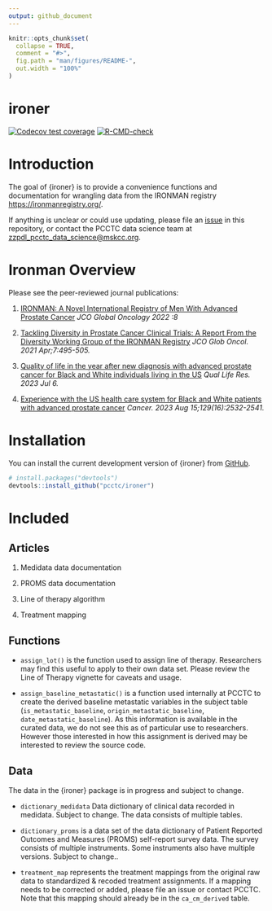 ```yaml
---
output: github_document
---
```


<!-- README.md is generated from README.Rmd. Please edit that file -->

```r
knitr::opts_chunk$set(
  collapse = TRUE,
  comment = "#>",
  fig.path = "man/figures/README-",
  out.width = "100%"
)
```

# ironer

<!-- badges: start -->
[![Codecov test coverage](https://codecov.io/gh/pcctc/ironer/branch/main/graph/badge.svg)](https://app.codecov.io/gh/pcctc/ironer?branch=main)
[![R-CMD-check](https://github.com/pcctc/ironer/actions/workflows/R-CMD-check.yaml/badge.svg)](https://github.com/pcctc/ironer/actions/workflows/R-CMD-check.yaml)
<!-- badges: end -->


# Introduction

The goal of {ironer} is to provide a convenience functions and documentation 
for wrangling data from the IRONMAN registry <https://ironmanregistry.org/>. 

If anything is unclear or could use updating, please file an [issue](https://github.com/pcctc/ironer/issues) in this
repository, or contact the PCCTC data science team at <zzpdl_pcctc_data_science@mskcc.org>.

# Ironman Overview

Please see the peer-reviewed journal publications:

1. [IRONMAN: A Novel International Registry of Men With Advanced Prostate Cancer](https://ascopubs.org/doi/pdf/10.1200/GO.22.00154?role=tab){target="_blank"} _JCO Global Oncology 2022 :8_

2. [Tackling Diversity in Prostate Cancer Clinical Trials: A Report From the Diversity Working Group of the IRONMAN Registry](https://pubmed.ncbi.nlm.nih.gov/33835826/){target="_blank"} _JCO Glob Oncol. 2021 Apr;7:495-505._

3. [Quality of life in the year after new diagnosis with advanced prostate cancer for Black and White individuals living in the US](https://pubmed.ncbi.nlm.nih.gov/37410340/){target="_blank"} _Qual Life Res. 2023 Jul 6._

4. [Experience with the US health care system for Black and White patients with advanced prostate cancer](https://pubmed.ncbi.nlm.nih.gov/37246339/){target="_blank"} _Cancer. 2023 Aug  15;129(16):2532-2541._


# Installation

You can install the current development version of {ironer} from [GitHub](https://github.com/pcctc/ironer). 

``` r
# install.packages("devtools")
devtools::install_github("pcctc/ironer")
```

# Included

## Articles

1. Medidata data documentation

2. PROMS data documentation

3. Line of therapy algorithm

4. Treatment mapping


## Functions

* `assign_lot()` is the function used to assign line of therapy. Researchers may
find this useful to apply to their own data set. Please review the Line of Therapy
vignette for caveats and usage.

* `assign_baseline_metastatic()` is a function used internally at PCCTC to create the 
derived baseline metastatic variables in the subject table (`is_metastatic_baseline`, 
`origin_metastatic_baseline`, `date_metastatic_baseline`). As this information is available
in the curated data, we do not see this as of particular use to researchers. However
those interested in how this assignment is derived may be interested to review the source
code. 




## Data

The data in the {ironer} package is in progress and subject to change.

* `dictionary_medidata` Data dictionary of clinical data recorded in medidata. Subject to change.
The data consists of multiple tables.

* `dictionary_proms` is a data set of the data dictionary of Patient Reported Outcomes and Measures (PROMS) self-report survey data. 
The survey consists of multiple instruments. Some instruments also have multiple versions.
Subject to change..

* `treatment_map` represents the treatment mappings from the original raw data to 
standardized & recoded treatment assignments. If a mapping needs to be corrected or added,
please file an issue or contact PCCTC. Note that this mapping should already
be in the `ca_cm_derived` table.
